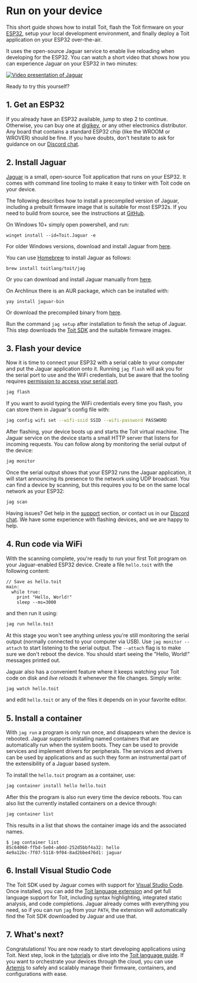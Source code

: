 
# Run on your device

This short guide shows how to install Toit, flash the Toit firmware on your [ESP32](https://www.espressif.com/en/products/socs/esp32),
setup your local development environment, and finally deploy a Toit application on your ESP32 over-the-air.

It uses the open-source Jaguar service to enable live reloading when developing for the ESP32. You
can watch a short video that shows how you can experience Jaguar on your ESP32 in two minutes:

[<img src={JaguarVideo} alt="Video presentation of Jaguar" />](https://youtu.be/cU7zr6_YBbQ)

Ready to try this yourself?


## 1. Get an ESP32

If you already have an ESP32 available, jump to step 2 to continue. Otherwise, you can buy one at [digikey](https://www.digikey.com), or
any other electronics distributor. Any board that contains a standard ESP32 chip (like the WROOM or WROVER) should be fine.
If you have doubts, don't hesitate to ask for guidance on our [Discord chat](https://chat.toit.io/).


## 2. Install Jaguar

[Jaguar](https://github.com/toitlang/jaguar) is a small, open-source Toit application that runs on your ESP32. It comes
with command line tooling to make it easy to tinker with Toit code on your device.

The following describes how to install a precompiled version of Jaguar,
including a prebuilt firmware image that is suitable for most ESP32s.  If you need to
build from source, see the instructions at [GitHub](https://github.com/toitlang/jaguar).

<Tabs>
<Tab label="Windows">

On Windows 10+ simply open powershell, and run:
```shell
winget install --id=Toit.Jaguar -e
```

For older Windows versions, download and install Jaguar from
[here](https://github.com/toitlang/jaguar/releases/latest/download/jag_installer.exe).

</Tab>
<Tab label="macOS">

You can use [Homebrew](https://brew.sh/) to install Jaguar as follows:
```shell
brew install toitlang/toit/jag
```

Or you can download and install Jaguar manually from
[here](https://github.com/toitlang/jaguar/releases/latest/download/jag.dmg).

</Tab>

<Tab label="Linux">

On Archlinux there is an AUR package, which can be installed with:

```shell
yay install jaguar-bin
```

Or download the precompiled binary from [here](https://github.com/toitlang/jaguar/releases/latest/download/jag_linux.tgz).

</Tab>
</Tabs>

Run the command `jag setup` after installation to finish the setup of Jaguar. This step downloads
the [Toit SDK](https://github.com/toitlang/toit) and the suitable firmware images.


## 3. Flash your device

Now it is time to connect your ESP32 with a serial cable to your computer and put the Jaguar
application onto it. Running `jag flash` will ask you for the serial port to use and the WiFi
credentials, but be aware that the tooling requires
[permission to access your serial port](https://github.com/toitlang/jaguar#permission-to-access-serial-port).

``` sh
jag flash
```

If you want to avoid typing the WiFi credentials every time you flash, you can store
them in Jaguar's config file with:

``` sh
jag config wifi set --wifi-ssid SSID --wifi-password PASSWORD
```

After flashing, your device boots up and starts the Toit virtual machine. The Jaguar service on
the device starts a small HTTP server that listens for incoming requests. You can follow along
by monitoring the serial output of the device:

``` sh
jag monitor
```

Once the serial output shows that your ESP32 runs the Jaguar application, it will start announcing
its presence to the network using UDP broadcast. You can find a device by scanning, but this requires
you to be on the same local network as your ESP32:

``` sh
jag scan
```

Having issues? Get help in the [support](../../support) section, or contact us in
our [Discord chat](https://chat.toit.io/). We have some experience with flashing devices,
and we are happy to help.


## 4. Run code via WiFi

With the scanning complete, you're ready to run your first Toit program on your Jaguar-enabled
ESP32 device. Create a file `hello.toit` with the following content:

```
// Save as hello.toit
main:
  while true:
    print "Hello, World!"
    sleep --ms=3000
```

and then run it using:

``` sh
jag run hello.toit
```

At this stage you won't see anything unless you're still monitoring the serial output
(normally connected to your computer via USB). Use `jag monitor --attach` to start
listening to the serial output. The `--attach` flag is to make sure we don't reboot
the device. You should start seeing the "Hello, World!" messages printed out.

Jaguar also has a convenient feature where it keeps watching your Toit code on disk
and *live reloads* it whenever the file changes. Simply write:

``` sh
jag watch hello.toit
```

and edit `hello.toit` or any of the files it depends on in your favorite editor.


## 5. Install a container

With `jag run` a program is only run once, and disappears when the device is rebooted. Jaguar supports
installing named containers that are automatically run when the system boots. They can be used
to provide services and implement drivers for peripherals. The services and drivers can be used by
applications and as such they form an instrumental part of the extensibility of a Jaguar based system.

To install the `hello.toit` program as a container, use:

``` sh
jag container install hello hello.toit
```

After this the program is also run every time the device reboots. You can also list the currently installed
containers on a device through:

``` sh
jag container list
```

This results in a list that shows the container image ids and the associated names.

```
$ jag container list
85c64060-ffbd-5e04-a0dd-252d5bbf4a32: hello
4e9a12bc-7f07-5118-9f04-8ad2bbe476d1: jaguar
```


## 6. Install Visual Studio Code

The Toit SDK used by Jaguar comes with support for [Visual Studio Code](https://code.visualstudio.com/download).
Once installed, you can add the [Toit language extension](https://marketplace.visualstudio.com/items?itemName=toit.toit)
and get full language support for Toit, including syntax highlighting, integrated static analysis, and code completions.
Jaguar already comes with everything you need, so if you can run `jag` from your `PATH`, the extension will automatically
find the Toit SDK downloaded by Jaguar and use that.


## 7. What's next?

Congratulations! You are now ready to start developing applications using Toit. Next step, look in the [tutorials](../../tutorials) or
dive into the [Toit language guide](../../language). If you want to orchestrate your devices through the cloud, you can use [Artemis](fleet)
to safely and scalably manage their firmware, containers, and configurations with ease.
